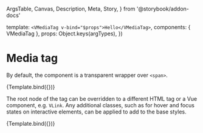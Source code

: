   ArgsTable,
  Canvas,
  Description,
  Meta,
  Story,
} from '@storybook/addon-docs'


<Meta title="Components/VMediaTag" component={VMediaTag} />

  template: `<VMediaTag v-bind="$props">Hello</VMediaTag>`,
  components: { VMediaTag },
  props: Object.keys(argTypes),
})

# Media tag

<Description of={VMediaTag} />

<ArgsTable of={VMediaTag} />

By default, the component is a transparent wrapper over `<span>`.

<Canvas>
  <Story name="Default">{Template.bind({})}</Story>
</Canvas>

The root node of the tag can be overridden to a different HTML tag or a Vue
component, e.g. `VLink`. Any additional classes, such as for hover and
focus states on interactive elements, can be applied to add to the base styles.

<Canvas>
  <Story
    name="Custom node"
    args={{
      tag: 'a',
      href: 'https://wordpress.org/',
    }}
  >
    {Template.bind({})}
  </Story>
</Canvas>
